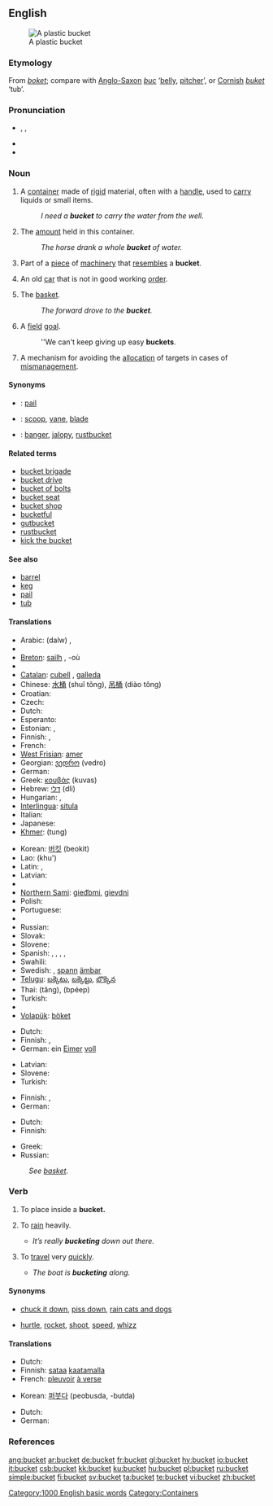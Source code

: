 ==English==

[[Image:Balde.PNG|thumb|A plastic bucket]]

===Etymology===
From {{OE.}} ''[[boket]]''; compare with [[Anglo-Saxon]] ''[[buc]]'' ‘[[belly]], [[pitcher]]’, or [[Cornish]] ''[[buket]]'' ‘tub’.

===Pronunciation===
* {{enPR|bûk'ĭt}}, {{IPA|/ˈbʌkɪt/}}, {{SAMPA|/'bVkIt/}}
* {{audio|en-us-bucket.ogg|Audio (US)}}
* {{rhymes|ʌkɪt}}

===Noun===
{{en-noun}}

# A [[container]] made of [[rigid]] material, often with a [[handle]], used to [[carry]] liquids or small items.
#: ''I need a '''bucket''' to carry the water from the well.''
# The [[amount]] held in this container.
#: ''The horse drank a whole '''bucket''' of water.''
# Part of a [[piece]] of [[machinery]] that [[resemble]]s a '''bucket'''.
# {{slang}} An old [[car]] that is not in good working [[order]].
# {{basketball|informal}} The [[basket]].
#: ''The forward drove to the '''bucket'''.''
# {{basketball|informal}} A [[field]] [[goal]].
#: ''We can't keep giving up easy '''buckets'''.
# {{context|variation management}} A mechanism for avoiding the [[allocation]] of targets in cases of [[mismanagement]].

====Synonyms====
* {{italbrac|container}}: [[pail]]
* {{italbrac|piece of machinery}}: [[scoop]], [[vane]], [[blade]]
* {{italbrac|old car}}: [[banger]], [[jalopy]], [[rustbucket]]

====Related terms====
* [[bucket brigade]]
* [[bucket drive]]
* [[bucket of bolts]]
* [[bucket seat]]
* [[bucket shop]]
* [[bucketful]]
* [[gutbucket]]
* [[rustbucket]]
* [[kick the bucket]]

====See also====
* [[barrel]]
* [[keg]]
* [[pail]]
* [[tub]]

====Translations====
{{trans-top|container}}
* Arabic: {{Arab|[[دلو|دَلْوٌ]]}} (dalw) {{m}}, {{Arab|[[سطل|سَطْل]]}} {{IPAchar|(saʈl)}} {{m}}
* {{trreq|Armenian}}
* [[Breton]]: [[sailh]] {{f}}, -où {{p}}
* {{trreq|Burmese}}
* [[Catalan]]: [[cubell]] {{m}}, [[galleda]] {{f}}
* Chinese: [[水桶]] (shuǐ tǒng), [[吊桶]] (diào tǒng)
* Croatian: {{t-|hr|kabao|m}}
* Czech: {{t-|cs|kýbl|m}}
* Dutch: {{t+|nl|emmer|m}}
* Esperanto: {{t-|eo|sitelo|xs=Esperanto}}
* Estonian: {{t-|et|ämber}}, {{t+|et|pang}}
* Finnish: {{t+|fi|ämpäri}}, {{t+|fi|sanko}}
* French: {{t+|fr|seau|m}}
* [[West Frisian]]: [[amer#Frisian|amer]]
* Georgian: [[ვედრო]] (vedro)
* German: {{t+|de|Eimer|m}}
* Greek: [[κουβάς]] (kuvas) {{m}}
* Hebrew: [[דלי]] (dli) {{m}}
* Hungarian: {{t+|hu|vödör}}, {{t-|hu|veder}}
* [[Interlingua]]: [[situla#Interlingua|situla]]
* Italian: {{t+|it|secchio|m}}
* Japanese: {{t-|ja|バケツ|tr=baketsu|sc=Jpan}}
* [[Khmer]]: {{Khmr|[[ថាំង]]}} (tung)
{{trans-mid}}
* Korean: [[버킷]] (beokit)
* Lao: {{Laoo|[[ຄຸ]]}} (khu')
* Latin: {{t-|la|situla|f}}, {{t-|la|hama|f}}
* Latvian: {{t-|lv|spainis|m|xs=Latvian}}
* {{trreq|Maltese}}
* [[Northern Sami]]: [[gieđbmi]], [[gievdni]]
* Polish: {{t-|pl|wiadro|n}}
* Portuguese: {{t+|pt|balde|m}}
* {{trreq|Romanian}}
* Russian: {{t+|ru|ведро|n|tr=vedró|sc=Cyrl}}
* Slovak: {{t-|sk|vedro}}
* Slovene: {{t+|sl|vedro|n}}
* Spanish: {{t+|es|balde|m}} {{italbrac|Costa Rica|Dominican Republic|Eastern Cuba|Panama|Puerto Rico|South America|Spain's Canary Islands}}, {{t-|es|cubeta|m}} {{italbrac|El Salvador|Guatemala|Honduras|Mexico|Nicaragua}}, {{t-|es|cubo|m}} {{italbrac|Spain standard usage|Cuban standard usage}}, {{t-|es|pozal|m}} {{italbrac|Northern Spain|specifically Aragon and Navarra}}, {{t-|es|tobo|m}} {{italbrac|Venezuela}}
* Swahili: {{t-|sw|ndoo|xs=Swahili}}
* Swedish: {{t+|sv|hink|c}}, [[spann]] {{c}} [[ämbar]]
* [[Telugu]]: [[బక్కెటు]], [[బక్కెట్టు]], [[బొక్కెన]]
* Thai: {{Thai|[[ถัง]]}} (tăng), {{Thai|[[ปี๊บ]]}} (bpéep)
* Turkish: {{t+|tr|kova}}
* {{trreq|Vietnamese}}
* [[Volapük]]: [[böket]]
{{trans-bottom}}

{{trans-top|amount held in this container}}
* Dutch: {{t+|nl|emmer|m}}
* Finnish: {{t-|fi|ämpärillinen}}, {{t-|fi|sangollinen}}
* German: ein [[Eimer]] [[voll]] {{m}}
{{trans-mid}}
* Latvian: {{t-|lv|spainis|m|xs=Latvian}}
* Slovene: {{t+|sl|vedro|n}}
* Turkish: {{t+|tr|kova}}
{{trans-bottom}}

{{trans-top|part of piece of machinery}}
* Finnish: {{t-|fi|kauha}}, {{t+|fi|siipi}}
* German: {{t+|de|Schaufel|f}}
{{trans-mid}}
{{trans-bottom}}

{{trans-top|old car}}
* Dutch: {{t|nl|rammelkar|f}}
* Finnish: {{t-|fi|kottero}}
{{trans-mid}}
* Greek: {{t+|el|σακαράκα|f|tr=sakaraka|sc=Grek}}
* Russian: {{t+|ru|ведро|n|tr=vedró|sc=Cyrl}}
{{trans-bottom}}

{{trans-top|basketball: basket}}
: ''See [[basket]].''
{{trans-bottom}}

===Verb===
{{en-verb}}

# {{transitive}}  To place inside a '''bucket.'''
# {{intransitive}} {{informal}} To [[rain]] heavily.
#* ''It’s really '''bucketing''' down out there.''
# {{intransitive}} {{informal}} To [[travel]] very [[quick]]ly.
#* ''The boat is '''bucketing''' along.''

====Synonyms====
* {{sense|rain heavily}} [[chuck it down]], [[piss down]], [[rain cats and dogs]]
* {{sense|travel very quickly}} [[hurtle]], [[rocket]], [[shoot]], [[speed]], [[whizz]]

====Translations====
{{trans-top|rain heavily}}
* Dutch: {{t|nl|plenzen}}
* Finnish: [[sataa]] [[kaatamalla]]
* French: [[pleuvoir]] [[à verse]]
{{trans-mid}}
* Korean: [[퍼붓다]] (peobusda, -butda)
{{trans-bottom}}

{{trans-top|travel very quickly}}
* Dutch: {{t-|nl|vlammen}}
* German: {{t-|de|durchrütteln}}
{{trans-mid}}
{{trans-bottom}}

===References===
{{R:Webster 1913}}

[[Category:1000 English basic words]]
[[Category:Containers]]

[[ang:bucket]]
[[ar:bucket]]
[[de:bucket]]
[[fr:bucket]]
[[gl:bucket]]
[[hy:bucket]]
[[io:bucket]]
[[it:bucket]]
[[csb:bucket]]
[[kk:bucket]]
[[ku:bucket]]
[[hu:bucket]]
[[pl:bucket]]
[[ru:bucket]]
[[simple:bucket]]
[[fi:bucket]]
[[sv:bucket]]
[[ta:bucket]]
[[te:bucket]]
[[vi:bucket]]
[[zh:bucket]]